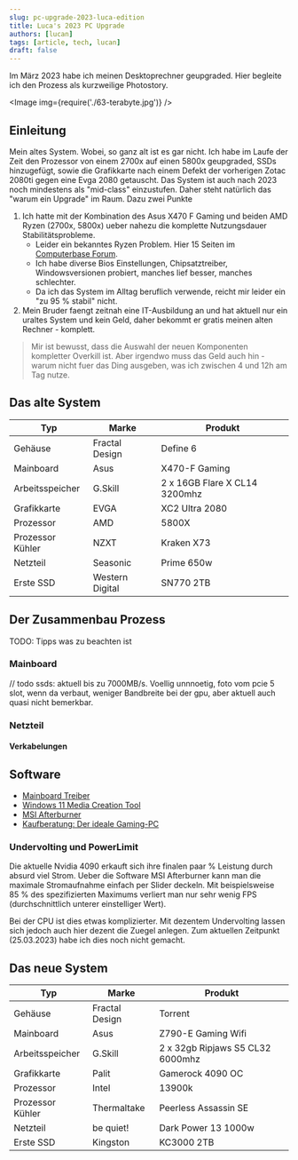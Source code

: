```yaml
---
slug: pc-upgrade-2023-luca-edition
title: Luca's 2023 PC Upgrade
authors: [lucan]
tags: [article, tech, lucan]
draft: false
---
```



Im März 2023 habe ich meinen Desktoprechner geupgraded. Hier begleite ich den Prozess als kurzweilige Photostory.

<Image img={require('./63-terabyte.jpg')} />

<!--truncate-->

## Einleitung

Mein altes System. Wobei, so ganz alt ist es gar nicht. Ich habe im Laufe der Zeit den Prozessor von einem 2700x auf einen 5800x geupgraded, SSDs hinzugefügt, sowie die Grafikkarte nach einem Defekt der vorherigen Zotac 2080ti gegen eine Evga 2080 getauscht.
Das System ist auch nach 2023 noch mindestens als "mid-class" einzustufen. Daher steht natürlich das "warum ein Upgrade" im Raum. Dazu zwei Punkte

1. Ich hatte mit der Kombination des Asus X470 F Gaming und beiden AMD Ryzen (2700x, 5800x) ueber nahezu die komplette Nutzungsdauer Stabilitätsprobleme.
    - Leider ein bekanntes Ryzen Problem. Hier 15 Seiten im [Computerbase Forum](https://www.computerbase.de/forum/threads/pc-stuerzt-unregelmaessig-im-idle-ab-wenn-power-supply-idle-control-auf-auto-steht.1958228/).
    - Ich habe diverse Bios Einstellungen, Chipsatztreiber, Windowsversionen probiert, manches lief besser, manches schlechter.
    - Da ich das System im Alltag beruflich verwende, reicht mir leider ein "zu 95 % stabil" nicht.
2. Mein Bruder faengt zeitnah eine IT-Ausbildung an und hat aktuell nur ein uraltes System und kein Geld, daher bekommt er gratis meinen alten Rechner - komplett.

> Mir ist bewusst, dass die Auswahl der neuen Komponenten kompletter Overkill ist. Aber irgendwo muss das Geld auch hin - warum nicht fuer das Ding ausgeben, was ich zwischen 4 und 12h am Tag nutze.

## Das alte System

|  Typ   |  Marke   |  Produkt   |
|-----|-----|-----|
| Gehäuse    |  Fractal Design   |  Define 6   |
|  Mainboard   |  Asus   |  X470-F Gaming   |
|  Arbeitsspeicher   |   G.Skill  |  2 x 16GB Flare X CL14 3200mhz  |
|  Grafikkarte   |  EVGA   |  XC2 Ultra 2080   |
|  Prozessor   |  AMD  |  5800X   |
|   Prozessor Kühler  |  NZXT   |  Kraken X73   |
|   Netzteil  |  Seasonic   |  Prime 650w   |
|  Erste SSD   |  Western Digital   |  SN770 2TB   |

## Der Zusammenbau Prozess

TODO: Tipps was zu beachten ist

### Mainboard

// todo ssds: aktuell bis zu 7000MB/s. Voellig unnnoetig, foto vom pcie 5 slot, wenn da verbaut,
weniger Bandbreite bei der gpu, aber aktuell auch quasi nicht bemerkbar.

### Netzteil

#### Verkabelungen

## Software

- [Mainboard Treiber](https://rog.asus.com/de/motherboards/rog-strix/rog-strix-z790-e-gaming-wifi-model)
- [Windows 11 Media Creation Tool](https://www.microsoft.com/de-de/software-download/windows11)
- [MSI Afterburner](https://www.msi.com/Landing/afterburner/graphics-cards)
- [Kaufberatung: Der ideale Gaming-PC](https://www.computerbase.de/forum/threads/der-ideale-gaming-pc-spiele-pc-selbst-zusammenstellen.215394/)

### Undervolting und PowerLimit

Die aktuelle Nvidia 4090 erkauft sich ihre finalen paar % Leistung durch absurd viel Strom. Ueber die Software MSI Afterburner kann man die maximale Stromaufnahme einfach per Slider deckeln.
Mit beispielsweise 85 % des spezifizierten Maximums verliert man nur sehr wenig FPS (durchschnittlich unterer einstelliger Wert).

Bei der CPU ist dies etwas komplizierter.
Mit dezentem Undervolting lassen sich jedoch auch hier dezent die Zuegel anlegen.
Zum aktuellen Zeitpunkt (25.03.2023) habe ich dies noch nicht gemacht.

## Das neue System

|  Typ   |  Marke   |  Produkt   |
|-----|-----|-----|
| Gehäuse    |  Fractal Design   |  Torrent   |
|  Mainboard   |  Asus   |  Z790-E Gaming Wifi  |
|  Arbeitsspeicher   |  G.Skill   |  2 x 32gb Ripjaws S5 CL32  6000mhz |
|  Grafikkarte   |  Palit   |  Gamerock 4090 OC   |
|  Prozessor   |  Intel   |  13900k   |
|   Prozessor Kühler  |  Thermaltake   |  Peerless Assassin SE   |
|   Netzteil  |  be quiet!   |  Dark Power 13 1000w   |
|  Erste SSD   |  Kingston   |  KC3000 2TB   |
